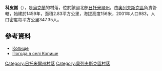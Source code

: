 {{coord|51|35|2|N|27|51|10|E|scale:30000|display=title}}

'''科皮謝'''（{{lang-uk|Копище}}），是[[烏克蘭|烏克蘭]]的村落，位於該國北部[[日托米爾州|日托米爾州]]，由[[奧列夫斯克區|奧列夫斯克區]]負責管轄，始建於1459年，面積2.83平方公里，海拔高度156米，2001年人口983，人口密度每平方公里347.35人。

==參考資料==
* [http://imsu-zhytomyr.com/mista-i-sela-zhytomyrskoi-oblasti/olevskij-rajon-/kopishhe-.html Копище] {{Wayback|url=http://imsu-zhytomyr.com/mista-i-sela-zhytomyrskoi-oblasti/olevskij-rajon-/kopishhe-.html |date=20200702074802 }}
* [http://weather.in.ua/ua/zhitomirskaja/11424 Погода в селі Копище] {{Wayback|url=http://weather.in.ua/ua/zhitomirskaja/11424 |date=20210127164959 }}

{{DEFAULTSORT:Копище}}
[[Category:日托米爾州村落|Category:日托米爾州村落]]
[[Category:奧列夫斯克區村落|Category:奧列夫斯克區村落]]


{{Zhytomyr-geo-stub}}